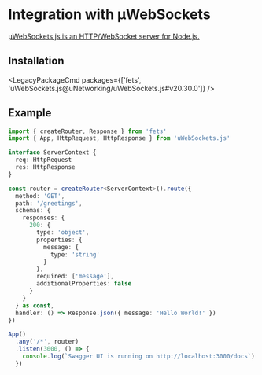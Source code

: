 
# Integration with µWebSockets

[µWebSockets.js is an HTTP/WebSocket server for Node.js.](https://github.com/uNetworking/uWebSockets.js/)

## Installation

<LegacyPackageCmd packages={['fets', 'uWebSockets.js@uNetworking/uWebSockets.js#v20.30.0']} />

## Example

```ts filename="index.ts"
import { createRouter, Response } from 'fets'
import { App, HttpRequest, HttpResponse } from 'uWebSockets.js'

interface ServerContext {
  req: HttpRequest
  res: HttpResponse
}

const router = createRouter<ServerContext>().route({
  method: 'GET',
  path: '/greetings',
  schemas: {
    responses: {
      200: {
        type: 'object',
        properties: {
          message: {
            type: 'string'
          }
        },
        required: ['message'],
        additionalProperties: false
      }
    }
  } as const,
  handler: () => Response.json({ message: 'Hello World!' })
})

App()
  .any('/*', router)
  .listen(3000, () => {
    console.log(`Swagger UI is running on http://localhost:3000/docs`)
  })
```
